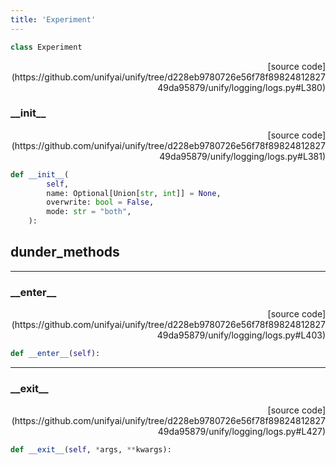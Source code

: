 ```yaml
---
title: 'Experiment'
---
```


```python
class Experiment
```

<p align="right">[source code](https://github.com/unifyai/unify/tree/d228eb9780726e56f78f8982481282749da95879/unify/logging/logs.py#L380)</p>



### \_\_init\_\_

<p align="right">[source code](https://github.com/unifyai/unify/tree/d228eb9780726e56f78f8982481282749da95879/unify/logging/logs.py#L381)</p>

```python
def __init__(
        self,
        name: Optional[Union[str, int]] = None,
        overwrite: bool = False,
        mode: str = "both",
    ):
```



## dunder_methods

---

### \_\_enter\_\_

<p align="right">[source code](https://github.com/unifyai/unify/tree/d228eb9780726e56f78f8982481282749da95879/unify/logging/logs.py#L403)</p>

```python
def __enter__(self):
```



---

### \_\_exit\_\_

<p align="right">[source code](https://github.com/unifyai/unify/tree/d228eb9780726e56f78f8982481282749da95879/unify/logging/logs.py#L427)</p>

```python
def __exit__(self, *args, **kwargs):
```

